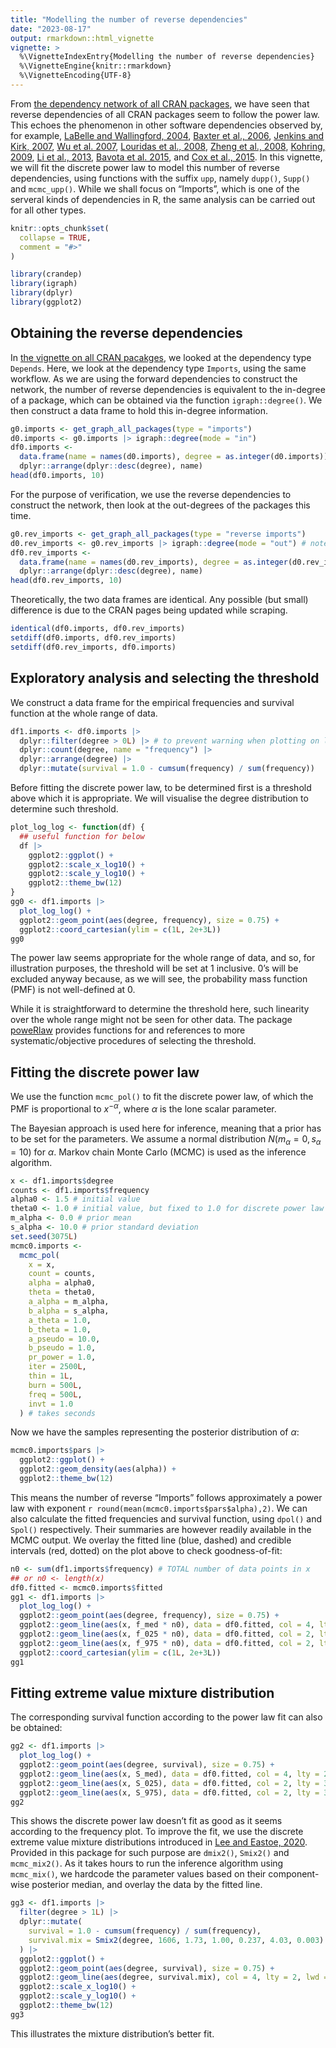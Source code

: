 ```yaml
---
title: "Modelling the number of reverse dependencies"
date: "2023-08-17"
output: rmarkdown::html_vignette
vignette: >
  %\VignetteIndexEntry{Modelling the number of reverse dependencies}
  %\VignetteEngine{knitr::rmarkdown}
  %\VignetteEncoding{UTF-8}
---
```


From [the dependency network of all CRAN packages](cran.html), we have seen that reverse dependencies of all CRAN packages seem to follow the power law. This echoes the phenomenon in other software dependencies observed by, for example,
[LaBelle and Wallingford, 2004](https://arxiv.org/abs/cs/0411096),
[Baxter et al., 2006](https://doi.org/10.1145/1167473.1167507),
[Jenkins and Kirk, 2007](https://doi.org/10.1016/j.ins.2007.01.021),
[Wu et al. 2007](https://ieeexplore.ieee.org/document/4362637),
[Louridas et al., 2008](https://doi.org/10.1145/1391984.1391986),
[Zheng et al., 2008](https://doi.org/10.1016/j.physa.2008.06.050),
[Kohring, 2009](https://doi.org/10.1142/S0219525909002362),
[Li et al., 2013](https://doi.org/10.1016/j.physa.2013.01.035),
[Bavota et al. 2015](https://doi.org/10.1007/s10664-014-9325-9),
and [Cox et al., 2015](https://ieeexplore.ieee.org/document/7202955).
In this vignette, we will fit the discrete power law to model this number of reverse dependencies, using functions with the suffix `upp`, namely `dupp()`, `Supp()` and `mcmc_upp()`. While we shall focus on "Imports", which is one of the serveral kinds of dependencies in R, the same analysis can be carried out for all other types.

```r
knitr::opts_chunk$set(
  collapse = TRUE,
  comment = "#>"
)
```

```r
library(crandep)
library(igraph)
library(dplyr)
library(ggplot2)
```





## Obtaining the reverse dependencies
In [the vignette on all CRAN pacakges](cran.html), we looked at the dependency type `Depends`. Here, we look at the dependency type `Imports`, using the same workflow. As we are using the forward dependencies to construct the network, the number of reverse dependencies is equivalent to the in-degree of a package, which can be obtained via the function `igraph::degree()`. We then construct a data frame to hold this in-degree information.

```r
g0.imports <- get_graph_all_packages(type = "imports")
d0.imports <- g0.imports |> igraph::degree(mode = "in")
df0.imports <-
  data.frame(name = names(d0.imports), degree = as.integer(d0.imports)) |>
  dplyr::arrange(dplyr::desc(degree), name)
head(df0.imports, 10)
```

For the purpose of verification, we use the reverse dependencies to construct the network, then look at the out-degrees of the packages this time.

```r
g0.rev_imports <- get_graph_all_packages(type = "reverse imports")
d0.rev_imports <- g0.rev_imports |> igraph::degree(mode = "out") # note the difference to above
df0.rev_imports <-
  data.frame(name = names(d0.rev_imports), degree = as.integer(d0.rev_imports)) |>
  dplyr::arrange(dplyr::desc(degree), name)
head(df0.rev_imports, 10)
```

Theoretically, the two data frames are identical. Any possible (but small) difference is due to the CRAN pages being updated while scraping.

```r
identical(df0.imports, df0.rev_imports)
setdiff(df0.imports, df0.rev_imports)
setdiff(df0.rev_imports, df0.imports)
```





## Exploratory analysis and selecting the threshold
We construct a data frame for the empirical frequencies and survival function at the whole range of data.

```r
df1.imports <- df0.imports |>
  dplyr::filter(degree > 0L) |> # to prevent warning when plotting on log-log scale
  dplyr::count(degree, name = "frequency") |>
  dplyr::arrange(degree) |>
  dplyr::mutate(survival = 1.0 - cumsum(frequency) / sum(frequency))
```

Before fitting the discrete power law, to be determined first is a threshold above which it is appropriate. We will visualise the degree distribution to determine such threshold.

```r
plot_log_log <- function(df) {
  ## useful function for below
  df |>
    ggplot2::ggplot() +
    ggplot2::scale_x_log10() +
    ggplot2::scale_y_log10() +
    ggplot2::theme_bw(12)
}
gg0 <- df1.imports |>
  plot_log_log() +
  ggplot2::geom_point(aes(degree, frequency), size = 0.75) +
  ggplot2::coord_cartesian(ylim = c(1L, 2e+3L))
gg0
```

The power law seems appropriate for the whole range of data, and so, for illustration purposes, the threshold will be set at 1 inclusive. 0's will be excluded anyway because, as we will see, the probability mass function (PMF) is not well-defined at 0.

While it is straightforward to determine the threshold here, such linearity over the whole range might not be seen for other data. The package [poweRlaw](https://cran.r-project.org/package=poweRlaw) provides functions for and references to more systematic/objective procedures of selecting the threshold.





## Fitting the discrete power law
We use the function `mcmc_pol()` to fit the discrete power law, of which the PMF is proportional to $x^{-\alpha}$, where $\alpha$ is the lone scalar parameter.

The Bayesian approach is used here for inference, meaning that a prior has to be set for the parameters. We assume a normal distribution $N(m_{\alpha}=0, s_{\alpha}=10)$ for $\alpha$. Markov chain Monte Carlo (MCMC) is used as the inference algorithm.

```r
x <- df1.imports$degree
counts <- df1.imports$frequency
alpha0 <- 1.5 # initial value
theta0 <- 1.0 # initial value, but fixed to 1.0 for discrete power law
m_alpha <- 0.0 # prior mean
s_alpha <- 10.0 # prior standard deviation
set.seed(3075L)
mcmc0.imports <-
  mcmc_pol(
    x = x,
    count = counts,
    alpha = alpha0,
    theta = theta0,
    a_alpha = m_alpha,
    b_alpha = s_alpha,
    a_theta = 1.0,
    b_theta = 1.0,
    a_pseudo = 10.0,
    b_pseudo = 1.0,
    pr_power = 1.0,
    iter = 2500L,
    thin = 1L,
    burn = 500L,
    freq = 500L,
    invt = 1.0
  ) # takes seconds
```

Now we have the samples representing the posterior distribution of $\alpha$:

```r
mcmc0.imports$pars |>
  ggplot2::ggplot() +
  ggplot2::geom_density(aes(alpha)) +
  ggplot2::theme_bw(12)
```

This means the number of reverse "Imports" follows approximately a power law with exponent `r round(mean(mcmc0.imports$pars$alpha),2)`. We can also calculate the fitted frequencies and survival function, using `dpol()` and `Spol()` respectively. Their summaries are however readily available in the MCMC output. We overlay the fitted line (blue, dashed) and credible intervals (red, dotted) on the plot above to check goodness-of-fit:

```r
n0 <- sum(df1.imports$frequency) # TOTAL number of data points in x
## or n0 <- length(x)
df0.fitted <- mcmc0.imports$fitted
gg1 <- df1.imports |>
  plot_log_log() +
  ggplot2::geom_point(aes(degree, frequency), size = 0.75) +
  ggplot2::geom_line(aes(x, f_med * n0), data = df0.fitted, col = 4, lty = 2) +
  ggplot2::geom_line(aes(x, f_025 * n0), data = df0.fitted, col = 2, lty = 3) +
  ggplot2::geom_line(aes(x, f_975 * n0), data = df0.fitted, col = 2, lty = 3) +
  ggplot2::coord_cartesian(ylim = c(1L, 2e+3L))
gg1
```





## Fitting extreme value mixture distribution
The corresponding survival function according to the power law fit can also be obtained:

```r
gg2 <- df1.imports |>
  plot_log_log() +
  ggplot2::geom_point(aes(degree, survival), size = 0.75) +
  ggplot2::geom_line(aes(x, S_med), data = df0.fitted, col = 4, lty = 2) +
  ggplot2::geom_line(aes(x, S_025), data = df0.fitted, col = 2, lty = 3) +
  ggplot2::geom_line(aes(x, S_975), data = df0.fitted, col = 2, lty = 3)
gg2
```

This shows the discrete power law doesn't fit as good as it seems according to the frequency plot. To improve the fit, we use the discrete extreme value mixture distributions introduced in [Lee and Eastoe, 2020](https://arxiv.org/abs/2008.03073). Provided in this package for such purpose are `dmix2()`, `Smix2()` and `mcmc_mix2()`. As it takes hours to run the inference algorithm using `mcmc_mix()`, we hardcode the parameter values based on their component-wise posterior median, and overlay the data by the fitted line.

```r
gg3 <- df1.imports |>
  filter(degree > 1L) |>
  dplyr::mutate(
    survival = 1.0 - cumsum(frequency) / sum(frequency),
    survival.mix = Smix2(degree, 1606, 1.73, 1.00, 0.237, 4.03, 0.003)
  ) |>
  ggplot2::ggplot() +
  ggplot2::geom_point(aes(degree, survival), size = 0.75) +
  ggplot2::geom_line(aes(degree, survival.mix), col = 4, lty = 2, lwd = 1.2) +
  ggplot2::scale_x_log10() +
  ggplot2::scale_y_log10() +
  ggplot2::theme_bw(12)
gg3
```

This illustrates the mixture distribution's better fit.